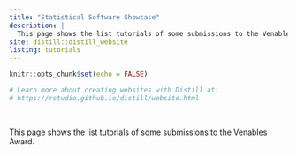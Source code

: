 ```yaml
---
title: "Statistical Software Showcase"
description: |
  This page shows the list tutorials of some submissions to the Venables Award. 
site: distill::distill_website
listing: tutorials
---
```


```r
knitr::opts_chunk$set(echo = FALSE)

# Learn more about creating websites with Distill at:
# https://rstudio.github.io/distill/website.html

```

<br>

This page shows the list tutorials of some submissions to the Venables Award. 

